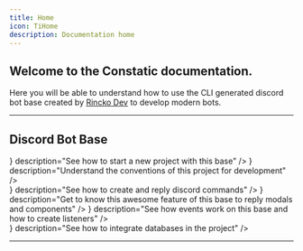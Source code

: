 ```yaml
---
title: Home
icon: TiHome
description: Documentation home
---
```


## Welcome to the Constatic documentation.

Here you will be able to understand how to use the CLI generated discord bot base created by [Rincko Dev](https://github.com/rinckodev) to develop modern bots.

---

## Discord Bot Base

<div className="flex flex-col gap-4">
	<div className="grid grid-cols-2 gap-4">
		<Card
		href="/docs/discord/start"
		title="Get started"
		icon={<icons.FaClipboard/>}
		description="See how to start a new project with this base"
		/>
		<Card
			href="/docs/discord/conventions"
			title="Conventions"
			icon={<icons.FaHandshake/>}
			description="Understand the conventions of this project for development"
		/>
	</div>
	<div className="grid grid-cols-3 gap-4">
		<Card
			href="/docs/discord/commands"
			title="Commands"
			icon={<icons.HiMiniCommandLine/>}
			description="See how to create and reply discord commands"
		/>
		<Card
			href="/docs/discord/responders"
			title="Responders"
			icon={<icons.BsFillReplyFill/>}
			description="Get to know this awesome feature of this base to reply modals and components"
		/>
		<Card
			href="/docs/discord/events"
			title="Events"
			icon={<icons.RiCalendarEventFill/>}
			description="See how events work on this base and how to create listeners"
		/>
	</div>
	<div className="grid grid-cols-1 gap-4">
		<Card
			href="/docs/discord/databases"
			title="Databases"
			icon={<icons.FaDatabase/>}
			description="See how to integrate databases in the project"
		/>
	</div>
</div>

---
